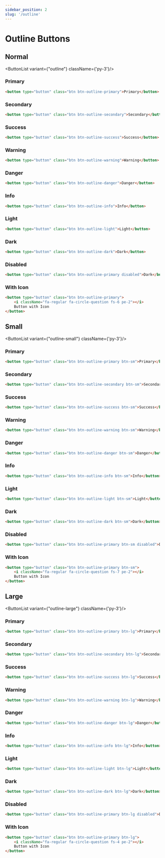 ```yaml
---
sidebar_position: 2
slug: '/outline'
---
```


# Outline Buttons

## Normal
<ButtonList variant={"outline"} className={'py-3'}/>

### Primary
```html
<button type="button" class="btn btn-outline-primary">Primary</button>
```
### Secondary
```html
<button type="button" class="btn btn-outline-secondary">Secondary</button>
```
### Success
```html
<button type="button" class="btn btn-outline-success">Success</button>
```
### Warning
```html
<button type="button" class="btn btn-outline-warning">Warning</button>
```
### Danger
```html
<button type="button" class="btn btn-outline-danger">Danger</button>
```
### Info
```html
<button type="button" class="btn btn-outline-info">Info</button>
```
### Light
```html
<button type="button" class="btn btn-outline-light">Light</button>
```
### Dark
```html
<button type="button" class="btn btn-outline-dark">Dark</button>
```
### Disabled
```html
<button type="button" class="btn btn-outline-primary disabled">Dark</button>
```
### With Icon
```html
<button type="button" class="btn btn-outline-primary">
    <i className="fa-regular fa-circle-question fs-6 pe-2"></i>
    Button with Icon
</button>
```

## Small
<ButtonList variant={"outline-small"} className={'py-3'}/>

### Primary

```html
<button type="button" class="btn btn-outline-primary btn-sm">Primary</button>
```
### Secondary

```html
<button type="button" class="btn btn-outline-secondary btn-sm">Secondary</button>
```
### Success

```html
<button type="button" class="btn btn-outline-success btn-sm">Success</button>
```
### Warning

```html
<button type="button" class="btn btn-outline-warning btn-sm">Warning</button>
```
### Danger

```html
<button type="button" class="btn btn-outline-danger btn-sm">Danger</button>
```
### Info

```html
<button type="button" class="btn btn-outline-info btn-sm">Info</button>
```
### Light

```html
<button type="button" class="btn btn-outline-light btn-sm">Light</button>
```
### Dark

```html
<button type="button" class="btn btn-outline-dark btn-sm">Dark</button>
```
### Disabled
```html
<button type="button" class="btn btn-outline-primary btn-sm disabled">Dark</button>
```
### With Icon
```html
<button type="button" class="btn btn-outline-primary btn-sm">
    <i className="fa-regular fa-circle-question fs-7 pe-2"></i>
    Button with Icon
</button>
```

## Large
<ButtonList variant={"outline-large"} className={'py-3'}/>

### Primary

```html
<button type="button" class="btn btn-outline-primary btn-lg">Primary</button>
```
### Secondary

```html
<button type="button" class="btn btn-outline-secondary btn-lg">Secondary</button>
```
### Success

```html
<button type="button" class="btn btn-outline-success btn-lg">Success</button>
```
### Warning

```html
<button type="button" class="btn btn-outline-warning btn-lg">Warning</button>
```
### Danger

```html
<button type="button" class="btn btn-outline-danger btn-lg">Danger</button>
```
### Info

```html
<button type="button" class="btn btn-outline-info btn-lg">Info</button>
```
### Light

```html
<button type="button" class="btn btn-outline-light btn-lg">Light</button>
```
### Dark

```html
<button type="button" class="btn btn-outline-dark btn-lg">Dark</button>
```
### Disabled
```html
<button type="button" class="btn btn-outline-primary btn-lg disabled">Disabled</button>
```
### With Icon
```html
<button type="button" class="btn btn-outline-primary btn-lg">
    <i className="fa-regular fa-circle-question fs-4 pe-2"></i>
    Button with Icon
</button>
```





